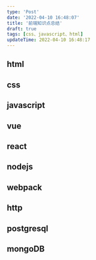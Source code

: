 ```yaml
---
type: 'Post'
date: '2022-04-10 16:48:07'
title: '前端知识点总结'
draft: true
tags: [css、javascript、html]
updateTime: 2022-04-10 16:48:17
---
```


## html

## css

## javascript

## vue

## react

## nodejs

## webpack

## http

## postgresql

## mongoDB

